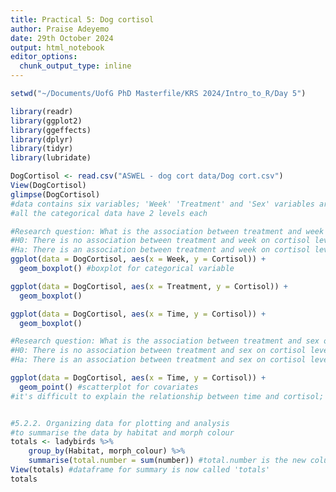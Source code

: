 ```yaml
---
title: Practical 5: Dog cortisol
author: Praise Adeyemo
date: 29th October 2024
output: html_notebook
editor_options: 
  chunk_output_type: inline
---
```



```r
setwd("~/Documents/UofG PhD Masterfile/KRS 2024/Intro_to_R/Day 5")

library(readr)
library(ggplot2)
library(ggeffects)
library(dplyr)
library(tidyr)
library(lubridate)

DogCortisol <- read.csv("ASWEL - dog cort data/Dog cort.csv")
View(DogCortisol)
glimpse(DogCortisol)
#data contains six variables; 'Week' 'Treatment' and 'Sex' variables are categorical data; 'Cortisol' and 'Time' are co-variates or continuous data
#all the categorical data have 2 levels each

#Research question: What is the association between treatment and week of treatment on the cortisol levels of the dogs?
#H0: There is no association between treatment and week on cortisol levels
#Ha: There is an association between treatment and week on cortisol levels
ggplot(data = DogCortisol, aes(x = Week, y = Cortisol)) + 
  geom_boxplot() #boxplot for categorical variable

ggplot(data = DogCortisol, aes(x = Treatment, y = Cortisol)) + 
  geom_boxplot()

ggplot(data = DogCortisol, aes(x = Time, y = Cortisol)) + 
  geom_boxplot()

#Research question: What is the association between treatment and sex of dog on the cortisol levels of the dogs?
#H0: There is no association between treatment and sex on cortisol levels
#Ha: There is an association between treatment and sex on cortisol levels

ggplot(data = DogCortisol, aes(x = Time, y = Cortisol)) +
  geom_point() #scatterplot for covariates
#it's difficult to explain the relationship between time and cortisol;


#5.2.2. Organizing data for plotting and analysis
#to summarise the data by habitat and morph colour
totals <- ladybirds %>% 
    group_by(Habitat, morph_colour) %>%
    summarise(total.number = sum(number)) #total.number is the new column heading for the frequencies of the birds grouped by habitat and colour
View(totals) #dataframe for summary is now called 'totals'
totals

```

